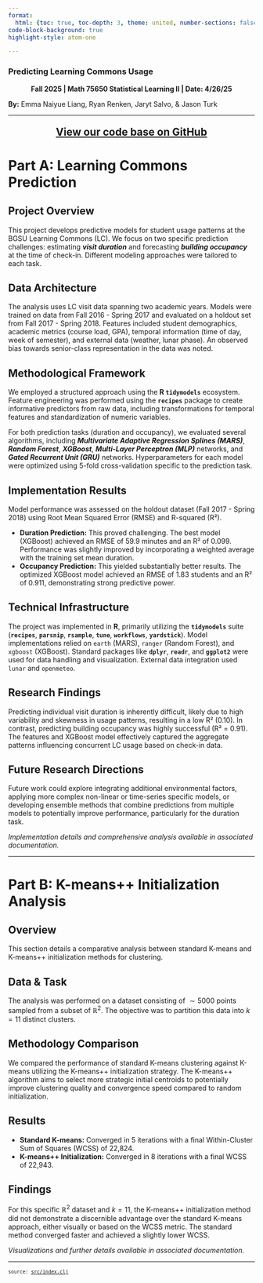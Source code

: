 ```yaml
---
format:
  html: {toc: true, toc-depth: 3, theme: united, number-sections: false, output-file: index.html}
code-block-background: true
highlight-style: atom-one

---
```

<style></style><style>.printedClojure .sourceCode {
  background-color: transparent;
  border-style: none;
}
</style><style>.clay-limit-image-width .clay-image {max-width: 100%}
.clay-side-by-side .sourceCode {margin: 0}
.clay-side-by-side {margin: 1em 0}
</style>
<script src="index_files/md-default0.js" type="text/javascript"></script><script src="index_files/md-default1.js" type="text/javascript"></script>

### Predicting Learning Commons Usage 

<p align="center">
**Fall 2025 | Math 75650 Statistical Learning II | Date: 4/26/25**
</p>

**By:** Emma Naiyue Liang, Ryan Renken, Jaryt Salvo, & Jason Turk

*************

<p align="center" style="font-size: 1.5em;">
**[View our code base on GitHub](https://github.com/adabwana/sp25-m7560-final-project)**
</p>

# Part A: Learning Commons Prediction

## Project Overview

This project develops predictive models for student usage patterns at the BGSU Learning Commons (LC). We focus on two specific prediction challenges: estimating **_visit duration_** and forecasting **_building occupancy_** at the time of check-in. Different modeling approaches were tailored to each task.

## Data Architecture

The analysis uses LC visit data spanning two academic years. Models were trained on data from Fall 2016 - Spring 2017 and evaluated on a holdout set from Fall 2017 - Spring 2018. Features included student demographics, academic metrics (course load, GPA), temporal information (time of day, week of semester), and external data (weather, lunar phase). An observed bias towards senior-class representation in the data was noted.

## Methodological Framework

We employed a structured approach using the **R `tidymodels`** ecosystem. Feature engineering was performed using the **`recipes`** package to create informative predictors from raw data, including transformations for temporal features and standardization of numeric variables.

For both prediction tasks (duration and occupancy), we evaluated several algorithms, including **_Multivariate Adaptive Regression Splines (MARS)_**, **_Random Forest_**, **_XGBoost_**, **_Multi-Layer Perceptron (MLP)_** networks, and **_Gated Recurrent Unit (GRU)_** networks. Hyperparameters for each model were optimized using 5-fold cross-validation specific to the prediction task.

## Implementation Results

Model performance was assessed on the holdout dataset (Fall 2017 - Spring 2018) using Root Mean Squared Error (RMSE) and R-squared (R²).

- **Duration Prediction:** This proved challenging. The best model (XGBoost) achieved an RMSE of 59.9 minutes and an R² of 0.099. Performance was slightly improved by incorporating a weighted average with the training set mean duration.
- **Occupancy Prediction:** This yielded substantially better results. The optimized XGBoost model achieved an RMSE of 1.83 students and an R² of 0.911, demonstrating strong predictive power.

## Technical Infrastructure

The project was implemented in **R**, primarily utilizing the **`tidymodels`** suite (**`recipes`**, **`parsnip`**, **`rsample`**, **`tune`**, **`workflows`**, **`yardstick`**). Model implementations relied on `earth` (MARS), `ranger` (Random Forest), and `xgboost` (XGBoost). Standard packages like **`dplyr`**, **`readr`**, and **`ggplot2`** were used for data handling and visualization. External data integration used `lunar` and `openmeteo`.

## Research Findings

Predicting individual visit duration is inherently difficult, likely due to high variability and skewness in usage patterns, resulting in a low R² (0.10). In contrast, predicting building occupancy was highly successful (R² = 0.91). The features and XGBoost model effectively captured the aggregate patterns influencing concurrent LC usage based on check-in data.

## Future Research Directions

Future work could explore integrating additional environmental factors, applying more complex non-linear or time-series specific models, or developing ensemble methods that combine predictions from multiple models to potentially improve performance, particularly for the duration task.

*Implementation details and comprehensive analysis available in associated documentation.*

-------------------------------------------------------

# Part B: K-means++ Initialization Analysis

## Overview

This section details a comparative analysis between standard K-means and K-means++ initialization methods for clustering.

## Data & Task

The analysis was performed on a dataset consisting of $\sim 5000$ points sampled from a subset of $\mathbb{R}^2$. The objective was to partition this data into $k=11$ distinct clusters.

## Methodology Comparison

We compared the performance of standard K-means clustering against K-means utilizing the K-means++ initialization strategy. The K-means++ algorithm aims to select more strategic initial centroids to potentially improve clustering quality and convergence speed compared to random initialization.

## Results

- **Standard K-means:** Converged in 5 iterations with a final Within-Cluster Sum of Squares (WCSS) of 22,824.
- **K-means++ Initialization:** Converged in 8 iterations with a final WCSS of 22,943.

## Findings

For this specific $\mathbb{R}^2$ dataset and $k=11$, the K-means++ initialization method did not demonstrate a discernible advantage over the standard K-means approach, either visually or based on the WCSS metric. The standard method converged faster and achieved a slightly lower WCSS.

*Visualizations and further details available in associated documentation.*


```{=html}
<div style="background-color:grey;height:2px;width:100%;"></div>
```



```{=html}
<div><pre><small><small>source: <a href="https://github.com/adabwana/sp25-m7560-final-project/blob/master/src/index.clj">src/index.clj</a></small></small></pre></div>
```
